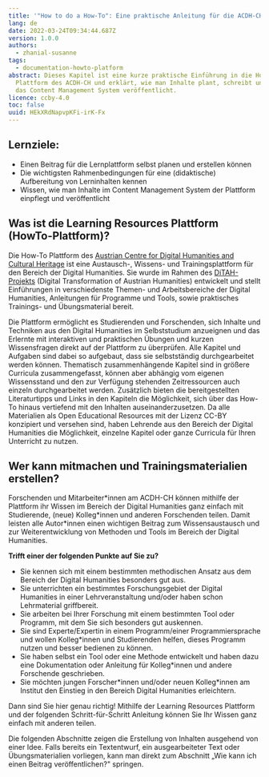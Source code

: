 ```yaml
---
title: '"How to do a How-To": Eine praktische Anleitung für die ACDH-CH Lernplattform'
lang: de
date: 2022-03-24T09:34:44.687Z
version: 1.0.0
authors:
  - zhanial-susanne
tags:
  - documentation-howto-platform
abstract: Dieses Kapitel ist eine kurze praktische Einführung in die How-To
  Plattform des ACDH-CH und erklärt, wie man Inhalte plant, schreibt und über
  das Content Management System veröffentlicht.
licence: ccby-4.0
toc: false
uuid: HEkXRdNapvpKFi-irK-Fx
---
```

## Lernziele:

- Einen Beitrag für die Lernplattform selbst planen und erstellen können
- Die wichtigsten Rahmenbedingungen für eine (didaktische) Aufbereitung von Lerninhalten kennen
- Wissen, wie man Inhalte im Content Management System der Plattform einpflegt und veröffentlicht

## Was ist die Learning Resources Plattform (HowTo-Plattform)?

Die How-To Plattform des [Austrian Centre for Digital Humanities and Cultural Heritage](https://www.oeaw.ac.at/acdh/) ist eine Austausch-, Wissens- und Trainingsplattform für den Bereich der Digital Humanities. Sie wurde im Rahmen des [DiTAH-Projekts](https://www.ditah.at/about/) (Digital Transformation of Austrian Humanities) entwickelt und stellt Einführungen in verschiedenste Themen- und Arbeitsbereiche der Digital Humanities, Anleitungen für Programme und Tools, sowie praktisches Trainings- und Übungsmaterial bereit.

Die Plattform ermöglicht es Studierenden und Forschenden, sich Inhalte und Techniken aus den Digital Humanities im Selbststudium anzueignen und das Erlernte mit interaktiven und praktischen Übungen und kurzen Wissensfragen direkt auf der Plattform zu überprüfen. Alle Kapitel und Aufgaben sind dabei so aufgebaut, dass sie selbstständig durchgearbeitet werden können. Thematisch zusammenhängende Kapitel sind in größere Curricula zusammengefasst, können aber abhängig vom eigenen Wissensstand und den zur Verfügung stehenden Zeitressourcen auch einzeln durchgearbeitet werden. Zusätzlich bieten die bereitgestellten Literaturtipps und Links in den Kapiteln die Möglichkeit, sich über das How-To hinaus vertiefend mit den Inhalten auseinanderzusetzen. Da alle Materialien als Open Educational Resources mit der Lizenz CC-BY konzipiert und versehen sind, haben Lehrende aus den Bereich der Digital Humanities die Möglichkeit, einzelne Kapitel oder ganze Curricula für Ihren Unterricht zu nutzen.

## Wer kann mitmachen und Trainingsmaterialien erstellen?

Forschenden und Mitarbeiter\*innen am ACDH-CH können mithilfe der Plattform ihr Wissen im Bereich der Digital Humanities ganz einfach mit Studierende, (neue) Kolleg\*innen und anderen Forschenden teilen. Damit leisten alle Autor*innen einen wichtigen Beitrag zum Wissensaustausch und zur Weiterentwicklung von Methoden und Tools im Bereich der Digital Humanities.

**Trifft einer der folgenden Punkte auf Sie zu?**

- Sie kennen sich mit einem bestimmten methodischen Ansatz aus dem Bereich der Digital Humanities besonders gut aus.
- Sie unterrichten ein bestimmtes Forschungsgebiet der Digital Humanities in einer Lehrveranstaltung und/oder haben schon Lehrmaterial griffbereit.
- Sie arbeiten bei Ihrer Forschung mit einem bestimmten Tool oder Programm, mit dem Sie sich besonders gut auskennen.
- Sie sind Experte/Expertin in einem Programm/einer Programmiersprache und wollen Kolleg*innen und Studierenden helfen, dieses Programm nutzen und besser bedienen zu können.
- Sie haben selbst ein Tool oder eine Methode entwickelt und haben dazu eine Dokumentation oder Anleitung für Kolleg*innen und andere Forschende geschrieben.
- Sie möchten jungen Forscher\*innen und/oder neuen Kolleg\*innen am Institut den Einstieg in den Bereich Digital Humanities erleichtern.

Dann sind Sie hier genau richtig! Mithilfe der Learning Resources Plattform und der folgenden Schritt-für-Schritt Anleitung können Sie Ihr Wissen ganz einfach mit anderen teilen. 

<SideNote type="info" title="Hinweis:">
Die folgenden Abschnitte zeigen die Erstellung von Inhalten ausgehend von einer Idee. Falls bereits ein Textentwurf, ein ausgearbeiteter Text oder Übungsmaterialien vorliegen, kann man direkt zum Abschnitt „Wie kann ich einen Beitrag veröffentlichen?" springen.
</SideNote>